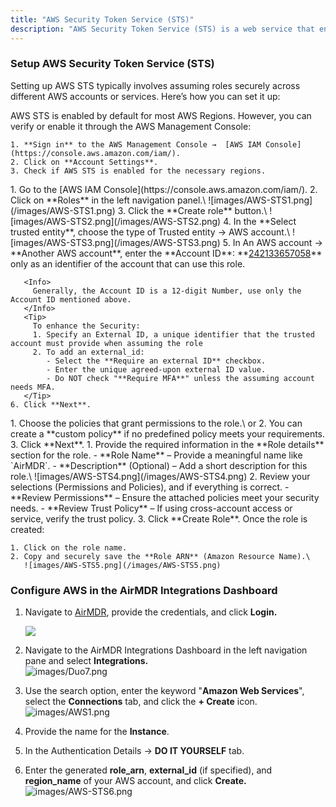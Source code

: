 ```yaml
---
title: "AWS Security Token Service (STS)"
description: "AWS Security Token Service (STS) is a web service that enables you to request temporary, limited-privilege security credentials for IAM users or federated users. These temporary credentials can be used to access AWS resources securely without creating long-term IAM credentials."
---
```


### **Setup AWS Security Token Service (STS)**

Setting up AWS STS typically involves assuming roles securely across different AWS accounts or services. Here’s how you can set it up:

<Steps>
  <Step title="Enable AWS STS">
    AWS STS is enabled by default for most AWS Regions. However, you can verify or enable it through the AWS Management Console:

    1. **Sign in** to the AWS Management Console →  [AWS IAM Console](https://console.aws.amazon.com/iam/).
    2. Click on **Account Settings**.
    3. Check if AWS STS is enabled for the necessary regions.
  </Step>
  <Step title="Create an IAM Role for STS">
    1. Go to the [AWS IAM Console](https://console.aws.amazon.com/iam/).
    2. Click on **Roles** in the left navigation panel.\
       ![images/AWS-STS1.png](/images/AWS-STS1.png)
    3. Click the **Create role** button.\
       ![images/AWS-STS2.png](/images/AWS-STS2.png)
    4. In the **Select trusted entity**, choose the type of Trusted entity → AWS account.\
       ![images/AWS-STS3.png](/images/AWS-STS3.png)
    5. In An AWS account → **Another AWS account**, enter the **Account ID**: **<u>242133657058</u>** only as an identifier of the account that can use this role.

       <Info>
         Generally, the Account ID is a 12-digit Number, use only the Account ID mentioned above.
       </Info>
       <Tip>
         To enhance the Security:
         1. Specify an External ID, a unique identifier that the trusted account must provide when assuming the role
         2. To add an external_id:
            - Select the **Require an external ID** checkbox.
            - Enter the unique agreed-upon external ID value.
            - Do NOT check "**Require MFA**" unless the assuming account needs MFA.
       </Tip>
    6. Click **Next**.
  </Step>
  <Step title="Attach Policies (Permissions)">
    1. Choose the policies that grant permissions to the role.\
       or
    2. You can create a **custom policy** if no predefined policy meets your requirements.
    3. Click **Next**.
  </Step>
  <Step title="Review and Create the Role">
    1. Provide the required information in the **Role details** section for the role.
       - **Role Name** – Provide a meaningful name like `AirMDR`.
       - **Description** (Optional) – Add a short description for this role.\
         ![images/AWS-STS4.png](/images/AWS-STS4.png)
    2. Review your selections (Permissions and Policies), and if everything is correct.
       - **Review Permissions** – Ensure the attached policies meet your security needs.
       - **Review Trust Policy** – If using cross-account access or service, verify the trust policy.
    3. Click **Create Role**.
  </Step>
  <Step title="Retrieve the Role ARN (Amazon Resource Name)">
    Once the role is created:

    1. Click on the role name.
    2. Copy and securely save the **Role ARN** (Amazon Resource Name).\
       ![images/AWS-STS5.png](/images/AWS-STS5.png)
  </Step>
</Steps>

### Configure AWS in the AirMDR Integrations Dashboard

1. Navigate to [AirMDR](https://app.airmdr.com/auth/login), provide the credentials, and click **Login.**

   ![](/images/Datadog11.png)
2. Navigate to the AirMDR Integrations Dashboard in the left navigation pane and select **Integrations.**\
   ![images/Duo7.png](/images/Duo7.png)
3. Use the search option, enter the keyword "**Amazon Web Services**", select the **Connections** tab, and click the **+ Create** icon.\
   ![images/AWS1.png](/images/AWS1.png)
4. Provide the name for the **Instance**.
5. In the Authentication Details → **DO IT YOURSELF** tab.
6. Enter the generated **role_arn**, **external_id** (if specified), and **region_name** of your AWS account, and click **Create.**\
   ![images/AWS-STS6.png](/images/AWS-STS6.png)